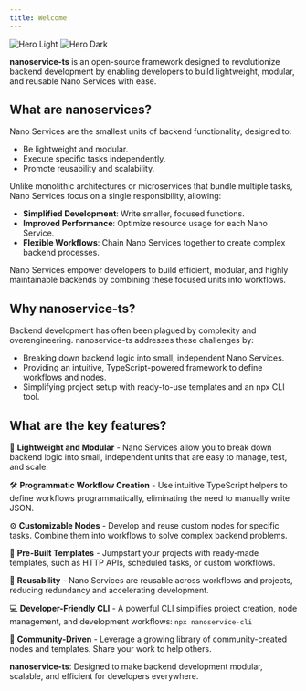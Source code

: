 ```yaml
---
title: Welcome
---
```


<img
  className="block dark:hidden"
  src="/images/nano-service.png"
  alt="Hero Light"
/>
<img
  className="hidden dark:block"
  src="/images/nano-service.png"
  alt="Hero Dark"
/>

**nanoservice-ts** is an open-source framework designed to revolutionize backend development by enabling developers to build lightweight, modular, and reusable Nano Services with ease.

## What are nanoservices?
Nano Services are the smallest units of backend functionality, designed to:
* Be lightweight and modular.
* Execute specific tasks independently.
* Promote reusability and scalability.

Unlike monolithic architectures or microservices that bundle multiple tasks, Nano Services focus on a single responsibility, allowing:
* **Simplified Development**: Write smaller, focused functions.
* **Improved Performance**: Optimize resource usage for each Nano Service.
* **Flexible Workflows**: Chain Nano Services together to create complex backend processes.

Nano Services empower developers to build efficient, modular, and highly maintainable backends by combining these focused units into workflows.

## Why nanoservice-ts?
Backend development has often been plagued by complexity and overengineering. nanoservice-ts addresses these challenges by:
* Breaking down backend logic into small, independent Nano Services.
* Providing an intuitive, TypeScript-powered framework to define workflows and nodes.
* Simplifying project setup with ready-to-use templates and an npx CLI tool.

## What are the key features?

🚀 **Lightweight and Modular** - Nano Services allow you to break down backend logic into small, independent units that are easy to manage, test, and scale.

🛠️ **Programmatic Workflow Creation** - Use intuitive TypeScript helpers to define workflows programmatically, eliminating the need to manually write JSON.

⚙️ **Customizable Nodes** - Develop and reuse custom nodes for specific tasks. Combine them into workflows to solve complex backend problems.

🧩 **Pre-Built Templates** - Jumpstart your projects with ready-made templates, such as HTTP APIs, scheduled tasks, or custom workflows.

🔄 **Reusability** - Nano Services are reusable across workflows and projects, reducing redundancy and accelerating development.

💻 **Developer-Friendly CLI** - A powerful CLI simplifies project creation, node management, and development workflows: `npx nanoservice-cli`

🤝 **Community-Driven** - Leverage a growing library of community-created nodes and templates. Share your work to help others.

**nanoservice-ts**: Designed to make backend development modular, scalable, and efficient for developers everywhere.
